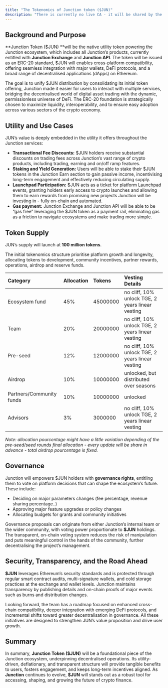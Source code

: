 ```yaml
---
title: "The Tokenomics of Junction token ($JUN)"
description: "There is currently no live CA - it will be shared by the official account of JunctionFi."
---
```


## **Background and Purpose**

**Junction Token (\$JUN) **will be the native utility token powering the Junction ecosystem, which includes all Junction’s products, currently entitled with **Junction Exchange** and **Junction API**. The token will be issued as an ERC-20 standard, \$JUN will enables cross-platform compatibility, offering seamless integration with major wallets, DeFi protocols, and a broad range of decentralised applications (dApps) on Ethereum.

The goal is to unify \$JUN distribution by consolidating its initial token offering, Junction made it easier for users to interact with multiple services, bridging the decentralised world of digital asset trading with the dynamic, permissionless universe of DeFi. The ERC-20 foundation is strategically chosen to maximize liquidity, interoperability, and to ensure easy adoption across various sectors of the crypto economy.

## **Utility and Use Cases**

JUN’s value is deeply embedded in the utility it offers throughout the Junction services:

- **Transactional Fee Discounts:** \$JUN holders receive substantial discounts on trading fees across Junction’s vast range of crypto products, including trading, earning and on/off ramp features.
- **Staking and Yield Generation:** Users will be able to stake their \$JUN tokens in the Junction Earn section to gain passive income, incentivising long-term engagement and effectively reducing circulating supply.
- **Launchpad Participation:** \$JUN acts as a ticket for platform Launchpad events, granting holders early access to crypto launches and allowing them to earn rewards from promising new projects Junction will be investing in - fully on-chain and automated.
- **Gas payment:** Junction Exchange and Junction API will be able to be “gas free” leveraging the \$JUN token as a payment rail, eliminating gas as a friction to navigate ecosystems and make trading more simple.

## **Token Supply**

JUN’s supply will launch at **100 million tokens**.

The initial tokenomics structure prioritise platform growth and longevity, allocating tokens to development, community incentives, partner rewards, operations, airdrop and reserve funds.

| **Category**             | **Allocation** | **Tokens** | **Vesting Details**                              |
| :----------------------- | :------------- | :--------- | :----------------------------------------------- |
| Ecosystem fund           | 45%            | 45000000   | no cliff, 10% unlock TGE, 2 years linear vesting |
| Team                     | 20%            | 20000000   | no cliff, 10% unlock TGE, 2 years linear vesting |
| Pre-seed                 | 12%            | 12000000   | no cliff, 10% unlock TGE, 2 years linear vesting |
| Airdrop                  | 10%            | 10000000   | unlocked, but distributed over seasons           |
| Partners/Community funds | 10%            | 10000000   | unlocked                                         |
| Advisors                 | 3%             | 3000000    | no cliff, 10% unlock TGE, 2 years linear vesting |

_Note: allocation pourcentage might have a little variation depending of the pre-seed/seed rounds final allocation - every update will be share in advance - total airdrop pourcentage is fixed._

## **Governance**

Junction will empowers \$JUN holders with **governance rights**, entitling them to vote on platform decisions that can shape the ecosystem’s future. These include:

- Deciding on major parameters changes (fee percentage, revenue sharing percentage..)
- Approving major feature upgrades or policy changes
- Allocating budgets for grants and community initiatives

Governance proposals can originate from either Junction’s internal team or the wider community, with voting power proportionate to **\$JUN** holdings. The transparent, on-chain voting system reduces the risk of manipulation and puts meaningful control in the hands of the community, further decentralising the project’s management.

## **Security, Transparency, and the Road Ahead**

**\$JUN** leverages Ethereum’s security standards and is protected through regular smart contract audits, multi-signature wallets, and cold storage practices at the exchange and wallet levels. Junction maintains transparency by publishing details and on-chain proofs of major events such as burns and distribution changes.

Looking forward, the team has a roadmap focused on enhanced cross-chain compatibility, deeper integration with emerging DeFi protocols, and incremental shifts toward greater decentralisation in governance. All these initiatives are designed to strengthen JUN’s value proposition and drive user growth.

## **Summary**

In summary, **Junction Token (\$JUN)** will be a foundational piece of the Junction ecosystem, underpinning decentralised operations. Its utility-driven, deflationary, and transparent structure will provide tangible benefits to users, fosters engagement, and keeps long-term incentives aligned. As **Junction** continues to evolve, **\$JUN** will stands out as a robust tool for accessing, shaping, and growing the future of crypto finance.
